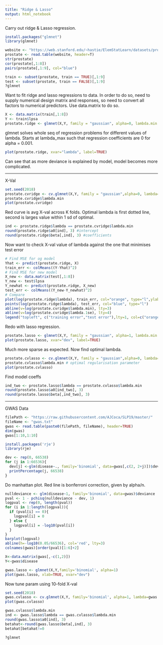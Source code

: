 ```yaml
---
title: "Ridge & Lasso"
output: html_notebook
---
```


Carry out ridge & Lasso regression.

```r
install.packages("glmnet")
library(glmnet)
```

```r
website <- "https://web.stanford.edu/~hastie/ElemStatLearn/datasets/prostate.data"
prostate <- read.table(website, header=T)
str(prostate)
cor(prostate[,1:8])
pairs(prostate[,1:9], col="blue")
```

```r
train <- subset(prostate, train == TRUE)[,1:9]
test <- subset(prostate, train == FALSE)[,1:9]
?glmnet
```

Want to fit ridge and lasso regressions to data. In order to do so, need to supply numerical design matrix and responses, so need to convert all factors to numerical predictors. Use data.matrix to do so.

```r
X <- data.matrix(train[,1:8])
Y <- train$lpsa
prostate.ridge <- glmnet(X,Y, family = "gaussian", alpha=0, lambda.min.ratio = 1e-6, nlambda=1000)
```

glmnet solves whole seq of regression problems for different values of lambda. Starts at lambda_max such that regression coefficients are 0 for alpha = 0.001.

```r
plot(prostate.ridge, xvar="lambda", label=TRUE)
```

Can see that as more deviance is explained by model, model becomes more complicated.

-------------------------

X-Val

```r
set.seed(2018)
prostate.cvridge <- cv.glmnet(X,Y, family = "gaussian",alpha=0, lambda=prostate.ridge$lambda,nfolds=10)
prostate.cvridge$lambda.min
plot(prostate.cvridge)
```

Red curve is avg X-val across K folds. Optimal lambda is first dotted line, second is larges value within 1 sd of optimal. 

```r
ind <- prostate.ridge$lambda == prostate.cvridge$lambda.min
round(prostate.ridge$a0[ind], 3) #intercept
round(prostate.ridge$beta[,ind], 3) #coefficients
```

Now want to check X-val value of lambda against the one that minimises test error

```r
# Find MSE for og model
Yhat <- predict(prostate.ridge, X)
train_err <- colMeans((Y-Yhat)^2)
# Find MSE for new model
X_new <- data.matrix(test[,1:8])
Y_new <- test$lpsa
Y_newhat <- predict(prostate.ridge, X_new)
test_err <- colMeans((Y_new-Y_newhat)^2)
# Compare
plot(log(prostate.ridge$lambda), train_err, col="orange", type="l",ylab="err", xlab="log(lambda)")
points(log(prostate.ridge$lambda), test_err, col="blue", type="l")
abline(v=log(prostate.cvridge$lambda.min), lty=3)
abline(v=log(prostate.cvridge$lambda.1se), lty=4)
legend("topleft", c("training error","test error"),lty=1, col=c("orange","blue"))
```

Redo with lasso regression.

```r
prostate.lasso <- glmnet(X,Y, family = "gaussian", alpha=1, lambda.min.ratio = 1e-6, nlambda=1000)
plot(prostate.lasso, xvar="dev", label=TRUE)
```

Much more sparse as expected. Now find optimal lambda.

```r
prostate.cvlasso <- cv.glmnet(X,Y, family = "gaussian",alpha=0, lambda=prostate.lasso$lambda,nfolds=10)
prostate.cvlasso$lambda.min # optimal regularisation parameter
plot(prostate.cvlasso)
```

Find model coeffs

```r
ind_two <- prostate.lasso$lambda == prostate.cvlasso$lambda.min
round(prostate.lasso$a0[ind_two], 3)
round(prostate.lasso$beta[,ind_two], 3)
```

------------------

GWAS Data

```r
filePath <- "https://raw.githubusercontent.com/AJCoca/SLP19/master/"
fileName <- "gwas.txt"
gwas <- read.table(paste0(filePath, fileName), header=TRUE)
dim(gwas)
gwas[1:10,1:10]
```

```r
install.packages('rje')
library(rje)
```

```r
dev <- rep(0, 66538)
for (j in 1:66536){
  dev[j] <-glm(disease~., family='binomial', data=gwas[,c(2, 2+j)])$deviance
  printPercentage(j, 66538)
}
```
Do manhattan plot. Red line is bonferroni correction, given by alpha/n.

```r
nulldeviance <- glm(disease~1, family='binomial', data=gwas)$deviance
pval <- 1 - pchisq(nulldeviance - dev, 1)
logpval <- rep(0, length(pval))
for (i in 1:length(logpval)){
  if (pval[i] == 0){
    logpval[i] = 0
  } else {
    logpval[i] = -log10(pval[i])
  }
}
barplot(logpval)
abline(h=-log10(0.05/66536), col='red', lty=3)
colnames(gwas)[order(pval)[1:6]+2]
```

```r
X<-data.matrix(gwas[,-c(1,2)])
Y<-gwas$disease

gwas.lasso <- glmnet(X,Y,family='binomial', alpha=1)
plot(gwas.lasso, xlab=TRUE, xvar="dev")
```

Now tune param using 10-fold X-val

```r
set.seed(2018)
gwas.cvlasso <- cv.glmnet(X,Y, family='binomial', alpha=1, lambda=gwas.lasso$lambda,nfolds=10)
plot(gwas.cvlasso)
```

```r
gwas.cvlasso$lambda.min
ind <- gwas.lasso$lambda == gwas.cvlasso$lambda.min
round(gwas.lasso$a0[ind], 3)
betahat<-round(gwas.lasso$beta[,ind], 3)
betahat[betahat!=0
```

```r
?glmnet

```


